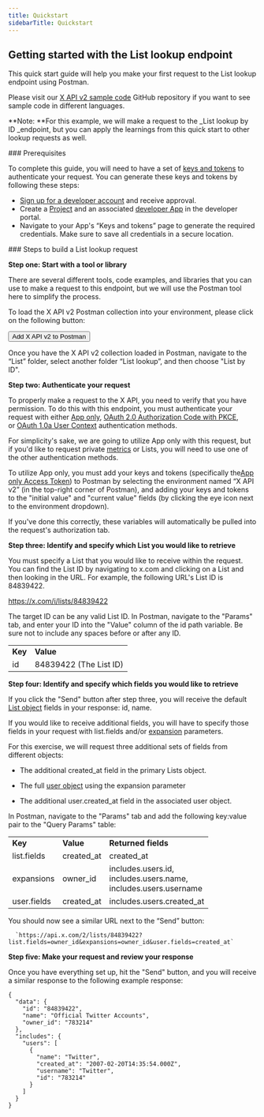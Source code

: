 ---
title: Quickstart
sidebarTitle: Quickstart
---


## Getting started with the List lookup endpoint


This quick start guide will help you make your first request to the List lookup endpoint using Postman.

Please visit our [X API v2 sample code](https://github.com/xdevplatform/Twitter-API-v2-sample-code) GitHub repository if you want to see sample code in different languages.

**Note: **For this example, we will make a request to the _List lookup by ID _endpoint, but you can apply the learnings from this quick start to other lookup requests as well.

<Note>
### Prerequisites

To complete this guide, you will need to have a set of [keys and tokens](/resources/fundamentals/authentication) to authenticate your request. You can generate these keys and tokens by following these steps:

* [Sign up for a developer account](https://developer.x.com/en/apply-for-access) and receive approval.
* Create a [Project](/resources/fundamentals/projects) and an associated [developer App](/resources/fundamentals/developer-apps) in the developer portal.
* Navigate to your App's “Keys and tokens” page to generate the required credentials. Make sure to save all credentials in a secure location.
</Note>
### Steps to build a List lookup request

**Step one: Start with a tool or library**

There are several different tools, code examples, and libraries that you can use to make a request to this endpoint, but we will use the Postman tool here to simplify the process.

To load the X API v2 Postman collection into your environment, please click on the following button:

<Button href="https://www.postman.com/xapidevelopers/twitter-s-public-workspace/collection/r90eid4/twitter-api-v2?ctx=documentation">
  Add X API v2 to Postman
</Button>


Once you have the X API v2 collection loaded in Postman, navigate to the “List” folder, select another folder “List lookup”, and then choose "List by ID".
 

**Step two: Authenticate your request**

To properly make a request to the X API, you need to verify that you have permission. To do this with this endpoint, you must authenticate your request with either [App only](/resources/fundamentals/authentication#app-only-authentication-and-oauth-2-0-bearer-token), [OAuth 2.0 Authorization Code with PKCE](resources/fundamentals/authentication#oauth-2-0-authorization-code-flow-with-pkce-2), or [OAuth 1.0a User Context](/resources/fundamentals/authentication) authentication methods.

For simplicity's sake, we are going to utilize App only with this request, but if you'd like to request private [metrics](/x-api/fundamentals/metrics) or Lists, you will need to use one of the other authentication methods. 

To utilize App only, you must add your keys and tokens (specifically the[App only Access Token](/resources/fundamentals/authentication#using-and-generating-an-app-only-bearer-token)) to Postman by selecting the environment named “X API v2” (in the top-right corner of Postman), and adding your keys and tokens to the "initial value" and "current value" fields (by clicking the eye icon next to the environment dropdown).

If you've done this correctly, these variables will automatically be pulled into the request's authorization tab.
 

**Step three: Identify and specify which List you would like to retrieve**

You must specify a List that you would like to receive within the request. You can find the List ID by navigating to x.com and clicking on a List and then looking in the URL. For example, the following URL's List ID is 84839422.

https://x.com/i/lists/84839422

The target ID can be any valid List ID. In Postman, navigate to the "Params" tab, and enter your ID into the "Value" column of the id path variable. Be sure not to include any spaces before or after any ID.

|     |     |
| :--- | :--- |
| **Key** | **Value** |
| id  | 84839422 (The List ID) |


**Step four: Identify and specify which fields you would like to retrieve**

If you click the "Send" button after step three, you will receive the default [List object](/x-api/fundamentals/data-dictionary#list) fields in your response: id, name.

If you would like to receive additional fields, you will have to specify those fields in your request with list.fields and/or [expansion](/x-api/fundamentals/expansions) parameters.

For this exercise, we will request three additional sets of fields from different objects:

* The additional created_at field in the primary Lists object.

* The full [user object](/x-api/fundamentals/data-dictionary#user) using the expansion parameter

* The additional user.created_at field in the associated user object.


In Postman, navigate to the "Params" tab and add the following key:value pair to the "Query Params" table:

|     |     |     |
| :--- | :--- | :--- |
| **Key** | **Value** | **Returned fields** |
| list.fields | created_at | created_at |
| expansions | owner_id | includes.users.id,  <br/>includes.users.name,  <br/>includes.users.username |
| user.fields | created_at | includes.users.created_at |

You should now see a similar URL next to the “Send” button:

      `https://api.x.com/2/lists/84839422?list.fields=owner_id&expansions=owner_id&user.fields=created_at`


**Step five: Make your request and review your response**

Once you have everything set up, hit the "Send" button, and you will receive a similar response to the following example response:

```
{
  "data": {
    "id": "84839422",
    "name": "Official Twitter Accounts",
    "owner_id": "783214"
  },
  "includes": {
    "users": [
      {
        "name": "Twitter",
        "created_at": "2007-02-20T14:35:54.000Z",
        "username": "Twitter",
        "id": "783214"
      }
    ]
  }
}
```
